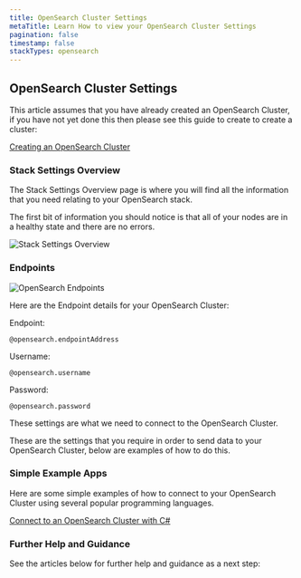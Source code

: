 ```yaml
---
title: OpenSearch Cluster Settings
metaTitle: Learn How to view your OpenSearch Cluster Settings
pagination: false
timestamp: false
stackTypes: opensearch
---
```


## OpenSearch Cluster Settings

This article assumes that you have already created an OpenSearch Cluster, if you have not yet done this then 
please see this guide to create to create a cluster:

[Creating an OpenSearch Cluster](creating-opensearch-cluster.mdx)

<Steps>
 
  ### Stack Settings Overview

  The Stack Settings Overview page is where you will find all the information that you need relating to your 
  OpenSearch stack. 

  <ViewStackSettings/>

  The first bit of information you should notice is that all of your nodes are in a healthy 
  state and there are no errors.

  ![Stack Settings Overview](@/images/getting-started/opensearch/stack-settings-overview.png)

  <ViewEndpoints/>

  ### Endpoints

  ![OpenSearch Endpoints](@/images/getting-started/opensearch/endpoints.png)

  Here are the Endpoint details for your OpenSearch Cluster:

  Endpoint:
  ```text copy /@opensearch.endpointAddress/ 
  @opensearch.endpointAddress
  ```

  Username:
  ```text copy /@opensearch.username/ 
  @opensearch.username
  ```

  Password:
  ```text copy /@opensearch.password/
  @opensearch.password
  ```

  These settings are what we need to connect to the OpenSearch Cluster.

  These are the settings that you require in order to send data to your OpenSearch Cluster, below are examples of 
  how to do this.

  ### Simple Example Apps

  Here are some simple examples of how to connect to your OpenSearch Cluster using several popular programming languages.

  [Connect to an OpenSearch Cluster with C#](connect-to-opensearch-with-csharp.mdx)

  ### Further Help and Guidance

  See the articles below for further help and guidance as a next step:

</Steps>